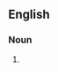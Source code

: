 {{also|carpet muncher}}
==English==

===Noun===
{{en-noun}}

# {{alternative form of|carpet muncher|lang=en}}
